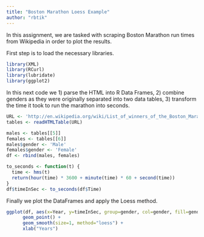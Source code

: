 ```yaml
---
title: "Boston Marathon Loess Example"
author: "rbtik"
---
```

In this assignment, we are tasked with scraping Boston Marathon run times from Wikipedia in order to plot the results.

First step is to load the necessary libraries.

```r
library(XML)
library(RCurl)
library(lubridate)
library(ggplot2)
```

In this next code we 1) parse the HTML into R Data Frames, 2) combine genders as they were originally separated into two data tables, 3) transform the time it took to run the marathon into seconds.

```r
URL <- 'http://en.wikipedia.org/wiki/List_of_winners_of_the_Boston_Marathon'
tables <- readHTMLTable(URL)

males <- tables[[5]]
females <- tables[[6]]
males$gender <- 'Male'
females$gender <- 'Female'
df <- rbind(males, females)

to_seconds <- function(t) {
  time <- hms(t)
  return(hour(time) * 3600 + minute(time) * 60 + second(time))
}
df$timeInSec <- to_seconds(df$Time)
```

Finally we plot the DataFrames and apply the Loess method.

```r
ggplot(df, aes(x=Year, y=timeInSec, group=gender, col=gender, fill=gender)) +
      geom_point() +
      geom_smooth(size=1, method="loess") + 
      xlab("Years")
```

